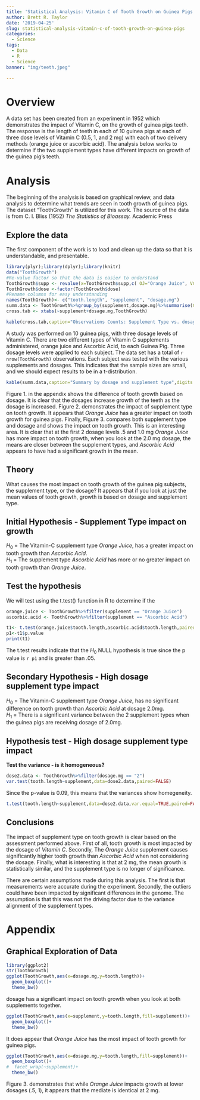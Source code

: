 ```yaml
---
title: 'Statistical Analysis: Vitamin C of Tooth Growth on Guinea Pigs'
author: Brett R. Taylor
date: '2019-04-25'
slug: statistical-analysis-vitamin-c-of-tooth-growth-on-guinea-pigs
categories:
  - Science
tags:
  - Data
  - R
  - Science
banner: "img/teeth.jpeg"

---
```

# Overview 
A data set has been created from an experiment in 1952 which demonstrates the impact of Vitamin C, on the growth of guinea pigs teeth.   The response is the length of teeth in each of 10 guinea pigs at each of three dose levels of Vitamin C (0.5, 1, and 2 mg) with each of two delivery methods (orange juice or ascorbic acid).  The analysis below works to determine if the two supplement types have different impacts on growth of the guinea pig's teeth.  

# Analysis
The beginning of the analysis is based on graphical review, and data analysis to determine what trends are seen in tooth growth of guinea pigs. The dataset "ToothGrowth" is utilized for this work.  The source of the data is from C. I. Bliss (1952) _The Statistics of Bioassay._ Academic Press     

## Explore the data     
The first component of the work is to load and clean up the data so that it is understandable, and presentable.    
```r
library(plyr);library(dplyr);library(knitr)
data("ToothGrowth")
#Re-value factor so that the data is easier to understand
ToothGrowth$supp <- revalue(x=ToothGrowth$supp,c( OJ="Orange Juice", VC="Ascorbic Acid"))
ToothGrowth$dose <-factor(ToothGrowth$dose)
#Rename columns for easy understanding
names(ToothGrowth)<- c("tooth.length", "supplement", "dosage.mg")
summ.data <- ToothGrowth%>%group_by(supplement,dosage.mg)%>%summarise(Count=n(),Mean=mean(tooth.length),Var=var(tooth.length),SD=sd(tooth.length))
cross.tab <- xtabs(~supplement+dosage.mg,ToothGrowth)
```


```r
kable(cross.tab,caption="Observations Counts: Supplement Type vs. dosage")
```

A study was performed on 10 guinea pigs, with three dosage levels of Vitamin C.  There are two different types of Vitamin C supplements administered, orange juice and Ascorbic Acid, to each Guinea Pig. Three dosage levels were applied to each subject.  The data set has a total of `r nrow(ToothGrowth)` observations. Each subject was tested with the various supplements and dosages.   This indicates that the sample sizes are small, and we should expect results to be in a t-distribution.   

```r
kable(summ.data,caption="Summary by dosage and supplement type",digits = 2)
```

Figure 1. in the appendix shows the difference of tooth growth based on dosage.  It is clear that the dosages increase growth of the teeth as the dosage is increased.  Figure 2. demonstrates the impact of supplement type on tooth growth. It appears that _Orange Juice_ has a greater impact on tooth growth for guinea pigs. Finally, Figure 3. compares both supplement type and dosage and shows the impact on tooth growth.   This is an interesting area.  It is clear that at the first 2 dosage levels .5 and 1.0 mg _Orange Juice_ has more impact on tooth growth, when you look at the 2.0 mg dosage, the means are closer between the supplement types, and _Ascorbic Acid_ appears to have had a significant growth in the mean.   

## Theory    
What causes the most impact on tooth growth of the guinea pig subjects, the supplement type, or the dosage?   It appears that if you look at just the mean values of tooth growth, growth is based on dosage and supplement type.     

## Initial Hypothesis - Supplement Type impact on growth   
$H_0$ = The Vitamin-C supplement type _Orange Juice_, has a greater impact on tooth growth than _Ascorbic Acid_.    
$H_1$ = The supplement type _Ascorbic Acid_ has more or no  greater impact on tooth growth than _Orange Juice_.     

## Test the hypothesis      
We will test using the t.test() function in R to determine if the 

```r
orange.juice <- ToothGrowth%>%filter(supplement == "Orange Juice")
ascorbic.acid <- ToothGrowth%>%filter(supplement == "Ascorbic Acid")

t1<- t.test(orange.juice$tooth.length,ascorbic.acid$tooth.length,paired=FALSE,conf.level=0.95)
p1<-t1$p.value
print(t1)
```

The t.test results indicate that the $H_0$ NULL hypothesis is true since the p value is `r p1` and is greater than .05.  

## Secondary Hypothesis - High dosage supplement type impact    
$H_0$ = The Vitamin-C supplement type _Orange Juice_, has no significant difference on tooth growth than _Ascorbic Acid_ at dosage 2.0mg.    
$H_1$ = There is a significant variance between the 2 supplement types when the guinea pigs are receiving dosage of 2.0mg.  

## Hypothesis test - High dosage supplement type impact

**Test the variance - is it homogeneous?**     
```r
dose2.data <- ToothGrowth%>%filter(dosage.mg == "2")
var.test(tooth.length~supplement,data=dose2.data,paired=FALSE)
```
Since the p-value is 0.09, this means that the variances show homegeneity. 
```r
t.test(tooth.length~supplement,data=dose2.data,var.equal=TRUE,paired=FALSE,conf.level=0.975)
```


## Conclusions     
The impact of supplement type on tooth growth is clear based on the assessment performed above.  First of all, tooth growth is most impacted by the dosage of _Vitamin C_.   Secondly, The _Orange Juice_ supplement causes significantly higher tooth growth than _Ascorbic Acid_ when not considering the dosage.  Finally, what is interesting is that at 2 mg, the mean growth is statistically similar, and the supplement type is no longer of significance. 

There are certain assumptions made during this analysis.  The first is that measurements were accurate during the experiment.  Secondly, the outliers could have been impacted by significant differences in the genome.  The assumption is that this was not the driving factor due to the variance alignment of the supplement types.  


\pagebreak 

# Appendix   

## Graphical Exploration of Data
```r
library(ggplot2)
str(ToothGrowth)
ggplot(ToothGrowth,aes(x=dosage.mg,y=tooth.length))+
  geom_boxplot()+
  theme_bw()
```


dosage has a significant impact on tooth growth when you look at both supplements together.    

\pagebreak 


```r
 
ggplot(ToothGrowth,aes(x=supplement,y=tooth.length,fill=supplement))+
  geom_boxplot()+
  theme_bw()
```


It does appear that _Orange Juice_ has the most impact of tooth growth for guinea pigs.  

\pagebreak 

```r
ggplot(ToothGrowth,aes(x=dosage.mg,y=tooth.length,fill=supplement))+
  geom_boxplot()+
#  facet_wrap(~supplement)+
  theme_bw()
```


Figure 3. demonstrates that while _Orange Juice_ impacts growth at lower dosages (.5, 1), it appears that the mediate is identical at 2 mg.  